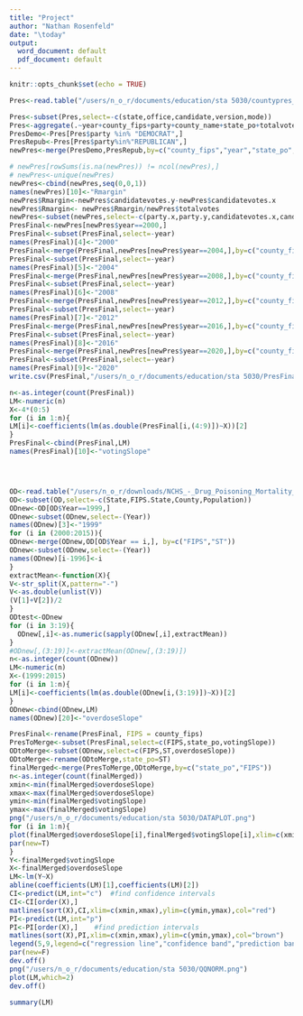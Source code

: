 ---
title: "Project"
author: "Nathan Rosenfeld"
date: "\today"
output:
  word_document: default
  pdf_document: default
---

```{r setup, include=FALSE}
knitr::opts_chunk$set(echo = TRUE)
```

```{r}
Pres<-read.table("/users/n_o_r/documents/education/sta 5030/countypres_2000-2020.csv",header=T,sep=",")

Pres<-subset(Pres,select=-c(state,office,candidate,version,mode))
Pres<-aggregate(.~year+county_fips+party+county_name+state_po+totalvotes,data=Pres,FUN=sum)
PresDemo<-Pres[Pres$party %in% "DEMOCRAT",]
PresRepub<-Pres[Pres$party%in%"REPUBLICAN",]
newPres<-merge(PresDemo,PresRepub,by=c("county_fips","year","state_po","county_name","totalvotes"))

# newPres[rowSums(is.na(newPres)) != ncol(newPres),]
# newPres<-unique(newPres)
newPres<-cbind(newPres,seq(0,0,1))
names(newPres)[10]<-"Rmargin"
newPres$Rmargin<-newPres$candidatevotes.y-newPres$candidatevotes.x
newPres$Rmargin<- newPres$Rmargin/newPres$totalvotes
newPres<-subset(newPres,select=-c(party.x,party.y,candidatevotes.x,candidatevotes.y,totalvotes))
PresFinal<-newPres[newPres$year==2000,]
PresFinal<-subset(PresFinal,select=-year)
names(PresFinal)[4]<-"2000"
PresFinal<-merge(PresFinal,newPres[newPres$year==2004,],by=c("county_fips","state_po","county_name"))
PresFinal<-subset(PresFinal,select=-year)
names(PresFinal)[5]<-"2004"
PresFinal<-merge(PresFinal,newPres[newPres$year==2008,],by=c("county_fips","state_po","county_name"))
PresFinal<-subset(PresFinal,select=-year)
names(PresFinal)[6]<-"2008"
PresFinal<-merge(PresFinal,newPres[newPres$year==2012,],by=c("county_fips","state_po","county_name"))
PresFinal<-subset(PresFinal,select=-year)
names(PresFinal)[7]<-"2012"
PresFinal<-merge(PresFinal,newPres[newPres$year==2016,],by=c("county_fips","state_po","county_name"))
PresFinal<-subset(PresFinal,select=-year)
names(PresFinal)[8]<-"2016"
PresFinal<-merge(PresFinal,newPres[newPres$year==2020,],by=c("county_fips","state_po","county_name"))
PresFinal<-subset(PresFinal,select=-year)
names(PresFinal)[9]<-"2020"
write.csv(PresFinal,"/users/n_o_r/documents/education/sta 5030/PresFinal.csv")

n<-as.integer(count(PresFinal))
LM<-numeric(n)
X<-4*(0:5)
for (i in 1:n){
LM[i]<-coefficients(lm(as.double(PresFinal[i,(4:9)])~X))[2]
}
PresFinal<-cbind(PresFinal,LM)
names(PresFinal)[10]<-"votingSlope"




OD<-read.table("/users/n_o_r/downloads/NCHS_-_Drug_Poisoning_Mortality_by_County__United_States (1).csv",header = T,sep = ",")
OD<-subset(OD,select=-c(State,FIPS.State,County,Population))
ODnew<-OD[OD$Year==1999,]
ODnew<-subset(ODnew,select=-(Year))
names(ODnew)[3]<-"1999"
for (i in (2000:2015)){
ODnew<-merge(ODnew,OD[OD$Year == i,], by=c("FIPS","ST"))
ODnew<-subset(ODnew,select=-(Year))
names(ODnew)[i-1996]<-i
}
extractMean<-function(X){
V<-str_split(X,pattern="-")
V<-as.double(unlist(V))
(V[1]+V[2])/2
}
ODtest<-ODnew
for (i in 3:19){
  ODnew[,i]<-as.numeric(sapply(ODnew[,i],extractMean))
}
#ODnew[,(3:19)]<-extractMean(ODnew[,(3:19)])
n<-as.integer(count(ODnew))
LM<-numeric(n)
X<-(1999:2015)
for (i in 1:n){
LM[i]<-coefficients(lm(as.double(ODnew[i,(3:19)])~X))[2]
}
ODnew<-cbind(ODnew,LM)
names(ODnew)[20]<-"overdoseSlope"

PresFinal<-rename(PresFinal, FIPS = county_fips)
PresToMerge<-subset(PresFinal,select=c(FIPS,state_po,votingSlope))
ODtoMerge<-subset(ODnew,select=c(FIPS,ST,overdoseSlope))
ODtoMerge<-rename(ODtoMerge,state_po=ST)
finalMerged<-merge(PresToMerge,ODtoMerge,by=c("state_po","FIPS"))
n<-as.integer(count(finalMerged))
xmin<-min(finalMerged$overdoseSlope)
xmax<-max(finalMerged$overdoseSlope)
ymin<-min(finalMerged$votingSlope)
ymax<-max(finalMerged$votingSlope)
png("/users/n_o_r/documents/education/sta 5030/DATAPLOT.png")
for (i in 1:n){
plot(finalMerged$overdoseSlope[i],finalMerged$votingSlope[i],xlim=c(xmin,xmax),ylim=c(ymin,ymax),xlab="Increase in Overdose Deaths by Population",ylab="Shift of Two-Party Vote Towards Republican / Total Votes",col="sky blue")
par(new=T)
}
Y<-finalMerged$votingSlope
X<-finalMerged$overdoseSlope
LM<-lm(Y~X)
abline(coefficients(LM)[1],coefficients(LM)[2])
CI<-predict(LM,int="c")  #find confidence intervals
CI<-CI[order(X),]
matlines(sort(X),CI,xlim=c(xmin,xmax),ylim=c(ymin,ymax),col="red")  
PI<-predict(LM,int="p")                             
PI<-PI[order(X),]    #find prediction intervals
matlines(sort(X),PI,xlim=c(xmin,xmax),ylim=c(ymin,ymax),col="brown")
legend(5,9,legend=c("regression line","confidence band","prediction band"),col=c("black","red","brown"),lty=1:3,cex=0.8)
par(new=F)
dev.off()
png("/users/n_o_r/documents/education/sta 5030/QQNORM.png")
plot(LM,which=2)
dev.off()
```

```{r echo=FALSE}
summary(LM)

```